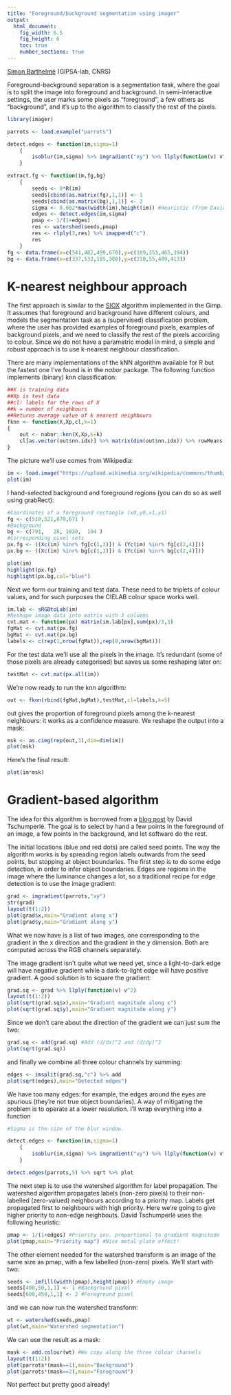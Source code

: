 ```yaml
---
title: "Foreground/background segmentation using imager"
output:
  html_document:
    fig_width: 6.5
    fig_height: 6
    toc: true
    number_sections: true
---
```


[Simon Barthelmé](http://sites.google.com/site/simonbarthelme) (GIPSA-lab, CNRS)

Foreground-background separation is a segmentation task, where the goal is to split the image into foreground and background. In semi-interactive settings, the user marks some pixels as "foreground", a few others as "background", and it's up to the algorithm to classify the rest of the pixels. 

```r
library(imager)

parrots <- load.example("parrots")

detect.edges <- function(im,sigma=1)
    {
        isoblur(im,sigma) %>% imgradient("xy") %>% llply(function(v) v^2) %>% add %>% imsplit("c") %>% add
    }

extract.fg <- function(im,fg,bg)
    {
        seeds <- 0*R(im)
        seeds[cbind(as.matrix(fg),1,1)] <- 1
        seeds[cbind(as.matrix(bg),1,1)] <- 2
        sigma <- 0.002*max(width(im),height(im)) #Heuristic (from David's code)
        edges <- detect.edges(im,sigma)
        pmap <- 1/(1+edges)
        res <- watershed(seeds,pmap)
        res <- rlply(3,res) %>% imappend("c") 
        res
    }
fg <- data.frame(x=c(541,482,499,670),y=c(189,353,465,394))
bg <- data.frame(x=c(337,532,185,380),y=c(218,55,409,413))

```


# K-nearest neighbour approach 

The first approach is similar to the [SIOX](http://www.siox.org/) algorithm implemented in the Gimp. It assumes that foreground and background have different colours, and models the segmentation task as a (supervised) classification problem, where the user has provided examples of foreground pixels, examples of background pixels, and we need to classify the rest of the pixels according to colour. Since we do not have a parametric model in mind, a simple and robust approach is to use k-nearest neighbour classification. 

There are many implementations of the kNN algorithm available for R but the fastest one I've found is in the *nabor* package. The following function implements (binary) knn classification:

```r
##X is training data 
##Xp is test data
##cl: labels for the rows of X
##k = number of neighbours
##Returns average value of k nearest neighbours
fknn <- function(X,Xp,cl,k=1)
{
    out <- nabor::knn(X,Xp,k=k)
    cl[as.vector(out$nn.idx)] %>% matrix(dim(out$nn.idx)) %>% rowMeans
}
```

The picture we'll use comes from Wikipedia:

```r
im <- load.image("https://upload.wikimedia.org/wikipedia/commons/thumb/f/fd/Aster_Tataricus.JPG/1024px-Aster_Tataricus.JPG")
plot(im)
```

I hand-selected background and foreground regions (you can do so as well using grabRect):

```r
#Coordinates of a foreground rectangle (x0,y0,x1,y1)
fg <- c(510,521,670,671 )
#Background
bg <- c(791,   28, 1020,  194 )
#Corresponding pixel sets
px.fg <- ((Xc(im) %inr% fg[c(1,3)]) & (Yc(im) %inr% fg[c(2,4)]))
px.bg <- ((Xc(im) %inr% bg[c(1,3)]) & (Yc(im) %inr% bg[c(2,4)]))

plot(im)
highlight(px.fg)
highlight(px.bg,col="blue")
```

Next we form our training and test data. These need to be triplets of colour values, and for such purposes the CIELAB colour space works well. 

```r
im.lab <- sRGBtoLab(im)
#Reshape image data into matrix with 3 columns 
cvt.mat <- function(px) matrix(im.lab[px],sum(px)/3,3)
fgMat <- cvt.mat(px.fg)
bgMat <- cvt.mat(px.bg)
labels <- c(rep(1,nrow(fgMat)),rep(0,nrow(bgMat)))

```

For the test data we'll use all the pixels in the image. It's redundant (some of those pixels are already categorised) but saves us some reshaping later on:

```r
testMat <- cvt.mat(px.all(im))
```

We're now ready to run the knn algorithm:

```r
out <- fknn(rbind(fgMat,bgMat),testMat,cl=labels,k=5)
```

out gives the proportion of foreground pixels among the k-nearest neighbours: it works as a confidence measure. We reshape the output into a mask:

```r
msk <- as.cimg(rep(out,3),dim=dim(im))
plot(msk)
```

Here's the final result:

```r
plot(im*msk)
```

# Gradient-based algorithm

The idea for this algorithm is borrowed from a [blog post](http://opensource.graphics/how-to-code-a-nice-user-guided-foreground-extraction-algorithm/) by David Tschumperlé. The goal is to select by hand a few points in the foreground of an image, a few points in the background, and let software do the rest. 

The initial locations (blue and red dots) are called seed points. The way the algorithm works is by spreading region labels outwards from the seed points, but stopping at object boundaries.
The first step is to do some edge detection, in order to infer object boundaries. Edges are regions in the image where the luminance changes a lot, so a traditional recipe for edge detection is to use the image gradient:

```r
grad <- imgradient(parrots,"xy")
str(grad)
layout(t(1:2))
plot(grad$x,main="Gradient along x")
plot(grad$y,main="Gradient along y")

```

What we now have is a list of two images, one corresponding to the gradient in the x direction and the gradient in the y dimension. Both are computed across the RGB channels separately. 

The image gradient isn't quite what we need yet, since a light-to-dark edge will have negative gradient while a dark-to-light edge will have positive gradient. A good solution is to square the gradient:

```r
grad.sq <- grad %>% llply(function(v) v^2)
layout(t(1:2))
plot(sqrt(grad.sq$x),main="Gradient magnitude along x")
plot(sqrt(grad.sq$y),main="Gradient magnitude along y")
```

Since we don't care about the direction of the gradient we can just sum the two:
```r
grad.sq <- add(grad.sq) #Add (d/dx)^2 and (d/dy)^2
plot(sqrt(grad.sq))
```

and finally we combine all three colour channels by summing:

```r
edges <- imsplit(grad.sq,"c") %>% add
plot(sqrt(edges),main="Detected edges")
```

We have too many edges: for example, the edges around the eyes are spurious (they're not true object boundaries). A way of mitigating the problem is to operate at a lower resolution. I'll wrap everything into a function

```r
#Sigma is the size of the blur window.

detect.edges <- function(im,sigma=1)
    {
        isoblur(im,sigma) %>% imgradient("xy") %>% llply(function(v) v^2) %>% add %>% imsplit("c") %>% add
    }

detect.edges(parrots,5) %>% sqrt %>% plot
```

The next step is to use the watershed algorithm for label propagation. The watershed algorithm propagates labels (non-zero pixels) to their non-labelled (zero-valued) neighbours according to a priority map. Labels get propagated first to neighbours with high priority. Here we're going to give higher priority to non-edge neighbouts. David Tschumperlé uses the following heuristic:

```r
pmap <- 1/(1+edges) #Priority inv. proportional to gradient magnitude
plot(pmap,main="Priority map") #Nice metal plate effect! 
```

The other element needed for the watershed transform is an image of the same size as pmap, with a few labelled (non-zero) pixels. We'll start with two:
```r
seeds <- imfill(width(pmap),height(pmap)) #Empty image
seeds[400,50,1,1] <- 1 #Background pixel 
seeds[600,450,1,1] <- 2 #Foreground pixel
```

and we can now run the watershed transform:
```r
wt <- watershed(seeds,pmap)
plot(wt,main="Watershed segmentation")
```

We can use the result as a mask:

```r
mask <- add.colour(wt) #We copy along the three colour channels
layout(t(1:2))
plot(parrots*(mask==1),main="Background")
plot(parrots*(mask==2),main="Foreground")
```

Not perfect but pretty good already!
